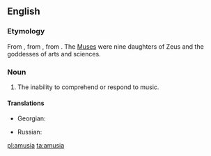 ==English==

===Etymology===
From {{etyl|LL.}}, from {{etyl|grc}} {{term|lang=grc|αμουσια||tr=amousia|without harmony}}, from {{term|lang=grc|αμουσος||tr=amousos|without song}}. The [[Muse]]s were nine daughters of Zeus and the goddesses of arts and sciences.

===Noun===
{{en-noun}}

# The inability to comprehend or respond to music.

====Translations====
{{trans-top|the inability to comprehend or respond to music}}
* Georgian: {{t-|ka|ამუზია|sc=Geor|tr=amuzia}}
{{trans-mid}}
* Russian: {{t-|ru|амузия|f|sc=Geor}}
{{trans-bottom}}

[[pl:amusia]]
[[ta:amusia]]